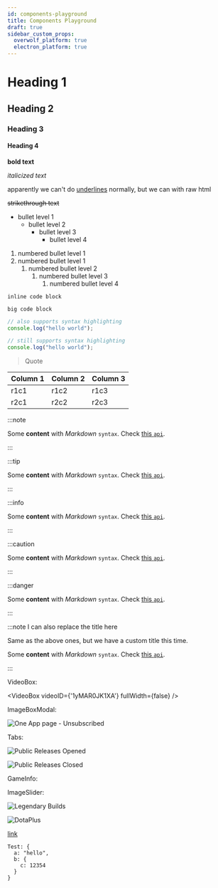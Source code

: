 ```yaml
---
id: components-playground
title: Components Playground
draft: true
sidebar_custom_props:
  overwolf_platform: true
  electron_platform: true
---
```


# Heading 1

## Heading 2

### Heading 3

#### Heading 4

**bold text**

*italicized text*

apparently we can't do <ins>underlines</ins> normally, but we can with raw html

~~strikethrough text~~

- bullet level 1
    - bullet level 2
        - bullet level 3
            - bullet level 4

1. numbered bullet level 1
2. numbered bullet level 1
    1. numbered bullet level 2
        1. numbered bullet level 3
            1. numbered bullet level 4

`inline code block`

```
big code block
```

```js
// also supports syntax highlighting
console.log("hello world");
```

```js title="code blocks can also have titles woooow"
// still supports syntax highlighting
console.log("hello world");
```

> Quote

Column 1   | Column 2              | Column 3                                                                |
---------- | ----------------------| ----------------------------------------------------------------------- |
r1c1       | r1c2                  | r1c3                                                                    |
r2c1       | r2c2                  | r2c3                                                                    |


:::note

Some **content** with _Markdown_ `syntax`. Check [this `api`](#).

:::

:::tip

Some **content** with _Markdown_ `syntax`. Check [this `api`](#).

:::

:::info

Some **content** with _Markdown_ `syntax`. Check [this `api`](#).

:::

:::caution

Some **content** with _Markdown_ `syntax`. Check [this `api`](#).

:::

:::danger

Some **content** with _Markdown_ `syntax`. Check [this `api`](#).

:::

:::note I can also replace the title here

Same as the above ones, but we have a custom title this time.

Some **content** with _Markdown_ `syntax`. Check [this `api`](#).

:::

VideoBox:

<VideoBox videoID={'1yMAR0JK1XA'} fullWidth={false} />

ImageBoxModal:

<ImageBoxModal>
  <img src={require('/assets/subs-user-flow/one-app.jpg').default} alt="One App page - Unsubscribed" />
</ImageBoxModal>

Tabs:

<Tabs>
<TabItem value="opened" label="Opened" default>

![Public Releases Opened](/assets/tools/developers-console/all-applications/release-management/public-releases-open.jpg)

</TabItem>
<TabItem value="closed" label="Closed">

![Public Releases Closed](/assets/tools/developers-console/all-applications/release-management/public-releases-closed.jpg)

</TabItem>
</Tabs>

GameInfo:

<GameInfo gameId={21566} type="compliance"/>

ImageSlider:

<ImageSlider>

![Legendary Builds](/assets/lb-400x300.png)

![DotaPlus](/assets/dota-2-400x300.png)

</ImageSlider>

[link](#streaming-api-settings-sg-bcvcbc)

<SkipMe type="Test">

```
Test: {
  a: "hello",
  b: {
    c: 12354
  }
}
```

</SkipMe>

<FancyLink name='Test' pathURL="google.com"/>